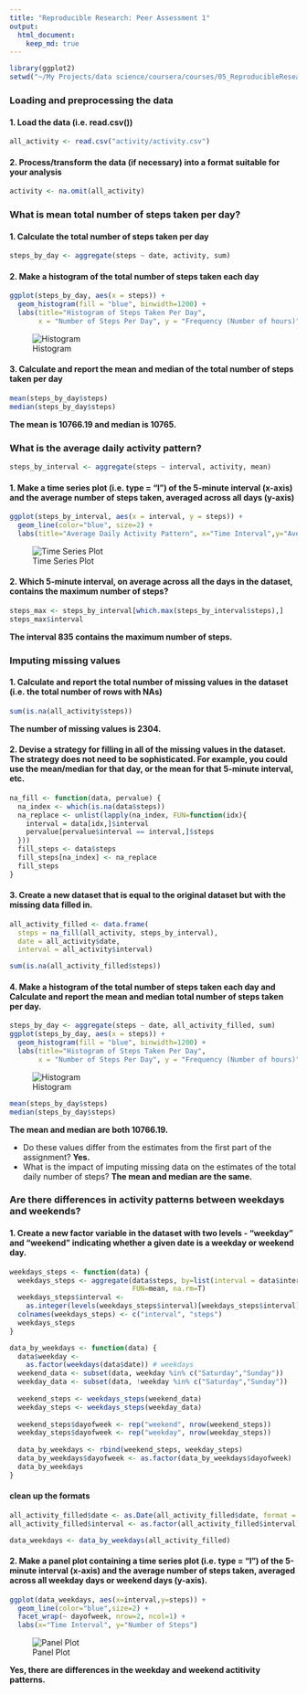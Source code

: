 ```yaml
---
title: "Reproducible Research: Peer Assessment 1"
output: 
  html_document:
    keep_md: true
---
```


```r
library(ggplot2)
setwd("~/My Projects/data science/coursera/courses/05_ReproducibleResearch/homework 1/RepData_PeerAssessment1")
```
### **Loading and preprocessing the data**  
#### 1. Load the data (i.e. read.csv()) 
```r
all_activity <- read.csv("activity/activity.csv") 
```
#### 2. Process/transform the data (if necessary) into a format suitable for your analysis
```r
activity <- na.omit(all_activity)  
```

### **What is mean total number of steps taken per day?**

#### 1. Calculate the total number of steps taken per day  
```r
steps_by_day <- aggregate(steps ~ date, activity, sum)
```
#### 2. Make a histogram of the total number of steps taken each day
```r
ggplot(steps_by_day, aes(x = steps)) +
  geom_histogram(fill = "blue", binwidth=1200) +
  labs(title="Histogram of Steps Taken Per Day",
       x = "Number of Steps Per Day", y = "Frequency (Number of hours)")
```
![Histogram](figures/plot1.jpeg)

#### 3. Calculate and report the mean and median of the total number of steps taken per day
```r
mean(steps_by_day$steps)
median(steps_by_day$steps)
```
**The mean is 10766.19 and median is 10765.**

### **What is the average daily activity pattern?**
```r
steps_by_interval <- aggregate(steps ~ interval, activity, mean)
```
#### 1. Make a time series plot (i.e. type = "l") of the 5-minute interval (x-axis) and the average number of steps taken, averaged across all days (y-axis)
```r
ggplot(steps_by_interval, aes(x = interval, y = steps)) +
  geom_line(color="blue", size=2) +
  labs(title="Average Daily Activity Pattern", x="Time Interval",y="Average Number of Steps")
```
![Time Series Plot](figures/plot2.jpeg)

#### 2. Which 5-minute interval, on average across all the days in the dataset, contains the maximum number of steps?
```r
steps_max <- steps_by_interval[which.max(steps_by_interval$steps),]
steps_max$interval
```
**The interval 835 contains the maximum number of steps.**

### **Imputing missing values**

#### 1. Calculate and report the total number of missing values in the dataset (i.e. the total number of rows with NAs)
```r
sum(is.na(all_activity$steps))
```
**The number of missing values is 2304.**

#### 2. Devise a strategy for filling in all of the missing values in the dataset. The strategy does not need to be sophisticated. For example, you could use the mean/median for that day, or the mean for that 5-minute interval, etc.
```r
na_fill <- function(data, pervalue) {
  na_index <- which(is.na(data$steps))
  na_replace <- unlist(lapply(na_index, FUN=function(idx){
    interval = data[idx,]$interval
    pervalue[pervalue$interval == interval,]$steps
  }))
  fill_steps <- data$steps
  fill_steps[na_index] <- na_replace
  fill_steps
}
```
#### 3. Create a new dataset that is equal to the original dataset but with the missing data filled in.
```r
all_activity_filled <- data.frame(  
  steps = na_fill(all_activity, steps_by_interval),  
  date = all_activity$date,  
  interval = all_activity$interval)

sum(is.na(all_activity_filled$steps))
```
#### 4. Make a histogram of the total number of steps taken each day and Calculate and report the mean and median total number of steps taken per day. 
```r
steps_by_day <- aggregate(steps ~ date, all_activity_filled, sum)
ggplot(steps_by_day, aes(x = steps)) +
  geom_histogram(fill = "blue", binwidth=1200) +
  labs(title="Histogram of Steps Taken Per Day",
       x = "Number of Steps Per Day", y = "Frequency (Number of hours)")
```
![Histogram](figures/plot3.jpeg)
```r
mean(steps_by_day$steps)
median(steps_by_day$steps)
```
**The mean and median are both 10766.19.**

- Do these values differ from the estimates from the first part of the assignment? **Yes.**
- What is the impact of imputing missing data on the estimates of the total daily number of steps? **The mean and median are the same.**   

### Are there differences in activity patterns between weekdays and weekends?
#### 1. Create a new factor variable in the dataset with two levels - "weekday" and "weekend" indicating whether a given date is a weekday or weekend day.
```r
weekdays_steps <- function(data) {
  weekdays_steps <- aggregate(data$steps, by=list(interval = data$interval),
                              FUN=mean, na.rm=T)
  weekdays_steps$interval <- 
    as.integer(levels(weekdays_steps$interval)[weekdays_steps$interval])
  colnames(weekdays_steps) <- c("interval", "steps")
  weekdays_steps
}
```
```r
data_by_weekdays <- function(data) {
  data$weekday <- 
    as.factor(weekdays(data$date)) # weekdays
  weekend_data <- subset(data, weekday %in% c("Saturday","Sunday"))
  weekday_data <- subset(data, !weekday %in% c("Saturday","Sunday"))
  
  weekend_steps <- weekdays_steps(weekend_data)
  weekday_steps <- weekdays_steps(weekday_data)
  
  weekend_steps$dayofweek <- rep("weekend", nrow(weekend_steps))
  weekday_steps$dayofweek <- rep("weekday", nrow(weekday_steps))
  
  data_by_weekdays <- rbind(weekend_steps, weekday_steps)
  data_by_weekdays$dayofweek <- as.factor(data_by_weekdays$dayofweek)
  data_by_weekdays
}
```
#### clean up the formats
```r
all_activity_filled$date <- as.Date(all_activity_filled$date, format = "%Y-%m-%d")
all_activity_filled$interval <- as.factor(all_activity_filled$interval)

data_weekdays <- data_by_weekdays(all_activity_filled)
```
#### 2. Make a panel plot containing a time series plot (i.e. type = "l") of the 5-minute interval (x-axis) and the average number of steps taken, averaged across all weekday days or weekend days (y-axis). 
```r
ggplot(data_weekdays, aes(x=interval,y=steps)) +
  geom_line(color="blue",size=2) +
  facet_wrap(~ dayofweek, nrow=2, ncol=1) +
  labs(x="Time Interval", y="Number of Steps")
```
![Panel Plot](figures/plot4.jpeg)

**Yes, there are differences in the weekday and weekend actitivity patterns.**
